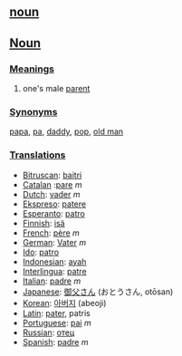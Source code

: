 == [[noun]] ==
==[[Noun]]==

===[[Meaning]]s===
#one's male [[parent]]

===[[Synonym]]s===

[[papa]], [[pa]], [[daddy]], [[pop]], [[old man]]

===[[Translation]]s===
*[[Bitruscan]]: [[baitri]]
*[[Catalan]] :[[pare]] ''m''
*[[Dutch]]: [[vader]] ''m''
*[[Ekspreso]]: [[patere]]
*[[Esperanto]]: [[patro]]
*[[Finnish]]: [[isä]]
*[[French]]: [[père]] ''m''
*[[German]]: [[Vater]] ''m''
*[[Ido]]: [[patro]]
*[[Indonesian]]: [[ayah]]
*[[Interlingua]]: [[patre]]
*[[Italian]]: [[padre]] ''m''
*[[Japanese]]: [[御父さん]] (おとうさん, otōsan)
*[[Korean]]: [[아버지]] (abeoji)
*[[Latin]]: [[pater]], patris
*[[Portuguese]]: [[pai]] ''m''
*[[Russian]]: [[отец]]
*[[Spanish]]: [[padre]] ''m''